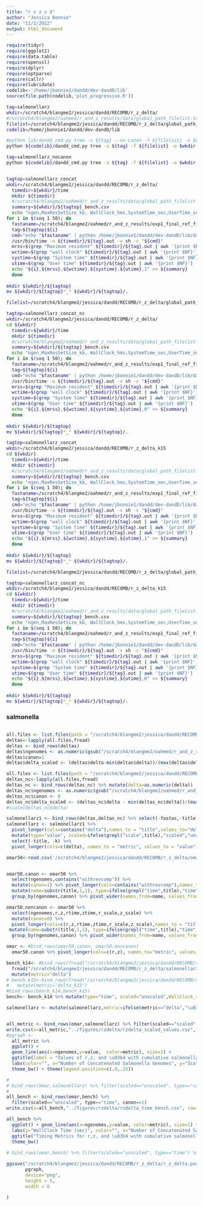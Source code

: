 ```yaml
---
title: "r v z v d"
author: "Jessica Bonnie"
date: "11/2/2022"
output: html_document
---
```


```r

require(tidyr)
require(ggplot2)
require(data.table)
require(openssl)
require(dplyr)
require(optparse)
require(callr)
require(lubridate)
codelib<-'/home/jbonnie1/dandd/dev-dandD/lib'
source(file.path(codelib,'plot_progressive.R'))

```

```bash
tag=salmonellarz
wkdir=/scratch4/blangme2/jessica/dandd/RECOMB/r_z_delta/
#/scratch4/blangme2/oahmed/r_and_z_results/data/global_path_filelist.txt
filelist=/scratch4/blangme2/jessica/dandd/RECOMB/r_z_delta/global_path_filelist.txt
codelib=/home/jbonnie1/dandd/dev-dandD/lib

#python lib/dandd_cmd.py tree -s ${tag} --no-canon -f ${filelist} -o $wkdir
python ${codelib}/dandd_cmd.py tree -s ${tag} -f ${filelist} -o $wkdir --exact

tag=salmonellarz_nocanon
python ${codelib}/dandd_cmd.py tree -s ${tag} -f ${filelist} -o $wkdir --exact --nocanon



```


```bash
tagtop=salmonellarz_concat
wkdir=/scratch4/blangme2/jessica/dandd/RECOMB/r_z_delta/
  timedir=${wkdir}/time
  mkdir ${timedir}
  #/scratch4/blangme2/oahmed/r_and_z_results/data/global_path_filelist.txt
  summary=${wkdir}/${tagtop}_bench.csv
  echo "ngen,MaxResSetSize_kb, WallClock_hms,SystemTime_sec,UserTime_sec, canon" > ${summary}
for i in $(seq 1 50); do
  fastaname=/scratch4/blangme2/oahmed/r_and_z_results/exp1_final_ref_files/ref_with_${i}_genomes_forward_only.fna
  tag=${tagtop}${i}
  cmd="echo "$fastaname" | python /home/jbonnie1/dandd/dev-dandD/lib/dandd_cmd.py --fast tree -s "${tag}" --exact -k 14 -f /dev/stdin -e 1 -o "${wkdir}
  /usr/bin/time -o ${timedir}/${tag}.out -v sh -c "${cmd}"
  mrss=$(grep "Maximum resident" ${timedir}/${tag}.out | awk '{print $NF}')
  wctime=$(grep "wall clock" ${timedir}/${tag}.out | awk '{print $NF}')
  systime=$(grep "System time" ${timedir}/${tag}.out | awk '{print $NF}')
  utime=$(grep "User time" ${timedir}/${tag}.out | awk '{print $NF}')
  echo "${i},${mrss},${wctime},${systime},${utime},1" >> ${summary}
  done
  
mkdir ${wkdir}/${tagtop}
mv ${wkdir}/${tagtop}*_* ${wkdir}/${tagtop}/.

filelist=/scratch4/blangme2/jessica/dandd/RECOMB/r_z_delta/global_path_filelist.txt

```



```bash
tagtop=salmonellarz_concat_nc
wkdir=/scratch4/blangme2/jessica/dandd/RECOMB/r_z_delta/
cd ${wkdir}
  timedir=${wkdir}/time
  mkdir ${timedir}
  #/scratch4/blangme2/oahmed/r_and_z_results/data/global_path_filelist.txt
  summary=${wkdir}/${tagtop}_bench.csv
  echo "ngen,MaxResSetSize_kb, WallClock_hms,SystemTime_sec,UserTime_sec, canon" > ${summary}
for i in $(seq 1 50); do
  fastaname=/scratch4/blangme2/oahmed/r_and_z_results/exp1_final_ref_files/ref_with_${i}_genomes_forward_only.fna
  tag=${tagtop}${i}
  cmd="echo "$fastaname" | python /home/jbonnie1/dandd/dev-dandD/lib/dandd_cmd.py --fast tree -s "${tag}" --no-canon --exact -k 14 -f /dev/stdin -e 1 -o "${wkdir}
  /usr/bin/time -o ${timedir}/${tag}.out -v sh -c "${cmd}"
  mrss=$(grep "Maximum resident" ${timedir}/${tag}.out | awk '{print $NF}')
  wctime=$(grep "wall clock" ${timedir}/${tag}.out | awk '{print $NF}')
  systime=$(grep "System time" ${timedir}/${tag}.out | awk '{print $NF}')
  utime=$(grep "User time" ${timedir}/${tag}.out | awk '{print $NF}')
  echo "${i},${mrss},${wctime},${systime},${utime},0" >> ${summary}
  done
  
mkdir ${wkdir}/${tagtop}
mv ${wkdir}/${tagtop}*_* ${wkdir}/${tagtop}/.

```



```bash
tagtop=salmonellarz_concat
wkdir=/scratch4/blangme2/jessica/dandd/RECOMB/r_z_delta_k15
cd ${wkdir}
  timedir=${wkdir}/time
  mkdir ${timedir}
  #/scratch4/blangme2/oahmed/r_and_z_results/data/global_path_filelist.txt
  summary=${wkdir}/${tagtop}_bench.csv
  echo "ngen,MaxResSetSize_kb, WallClock_hms,SystemTime_sec,UserTime_sec, canon" > ${summary}
for i in $(seq 1 50); do
  fastaname=/scratch4/blangme2/oahmed/r_and_z_results/exp1_final_ref_files/ref_with_${i}_genomes_forward_only.fna
  tag=${tagtop}${i}
  cmd="echo "$fastaname" | python /home/jbonnie1/dandd/dev-dandD/lib/dandd_cmd.py tree -s "${tag}" --exact -k 15 -f /dev/stdin -e 1 -o "${wkdir}
  /usr/bin/time -o ${timedir}/${tag}.out -v sh -c "${cmd}"
  mrss=$(grep "Maximum resident" ${timedir}/${tag}.out | awk '{print $NF}')
  wctime=$(grep "wall clock" ${timedir}/${tag}.out | awk '{print $NF}')
  systime=$(grep "System time" ${timedir}/${tag}.out | awk '{print $NF}')
  utime=$(grep "User time" ${timedir}/${tag}.out | awk '{print $NF}')
  echo "${i},${mrss},${wctime},${systime},${utime},1" >> ${summary}
  done
  
mkdir ${wkdir}/${tagtop}
mv ${wkdir}/${tagtop}*_* ${wkdir}/${tagtop}/.

filelist=/scratch4/blangme2/jessica/dandd/RECOMB/r_z_delta/global_path_filelist.txt

```



```bash
tagtop=salmonellarz_concat_nc
wkdir=/scratch4/blangme2/jessica/dandd/RECOMB/r_z_delta_k15
cd ${wkdir}
  timedir=${wkdir}/time
  mkdir ${timedir}
  #/scratch4/blangme2/oahmed/r_and_z_results/data/global_path_filelist.txt
  summary=${wkdir}/${tagtop}_bench.csv
  echo "ngen,MaxResSetSize_kb, WallClock_hms,SystemTime_sec,UserTime_sec, canon" > ${summary}
for i in $(seq 1 50); do
  fastaname=/scratch4/blangme2/oahmed/r_and_z_results/exp1_final_ref_files/ref_with_${i}_genomes_forward_only.fna
  tag=${tagtop}${i}
  cmd="echo "$fastaname" | python /home/jbonnie1/dandd/dev-dandD/lib/dandd_cmd.py tree -s "${tag}" --no-canon --exact -k 15 -f /dev/stdin -e 1 -o "${wkdir}
  /usr/bin/time -o ${timedir}/${tag}.out -v sh -c "${cmd}"
  mrss=$(grep "Maximum resident" ${timedir}/${tag}.out | awk '{print $NF}')
  wctime=$(grep "wall clock" ${timedir}/${tag}.out | awk '{print $NF}')
  systime=$(grep "System time" ${timedir}/${tag}.out | awk '{print $NF}')
  utime=$(grep "User time" ${timedir}/${tag}.out | awk '{print $NF}')
  echo "${i},${mrss},${wctime},${systime},${utime},0" >> ${summary}
  done
  
mkdir ${wkdir}/${tagtop}
mv ${wkdir}/${tagtop}*_* ${wkdir}/${tagtop}/.

```

### salmonella

```bash

```

```r

all.files <- list.files(path = "/scratch4/blangme2/jessica/dandd/RECOMB/r_z_delta/salmonellarz_concat/",pattern = "deltas.csv", full.names=TRUE)
deltas<-lapply(all.files,fread)
deltas <- bind_rows(deltas)
deltas$ngenomes <- as.numeric(gsub("/scratch4/blangme2/oahmed/r_and_z_results/exp1_final_ref_files/ref_with_|_genomes_forward_only.fna","",deltas$fastas))
deltas$canon=1
deltas$delta_scaled <- (deltas$delta-min(deltas$delta))/(max(deltas$delta) - min(deltas$delta))#scale(deltas$delta)

all.files <- list.files(path = "/scratch4/blangme2/jessica/dandd/RECOMB/r_z_delta/salmonellarz_concat_nc/",pattern = "deltas.csv", full.names=TRUE)
deltas_nc<-lapply(all.files,fread)
deltas_nc <- bind_rows(deltas_nc) %>% mutate(delta=as.numeric(delta))
deltas_nc$ngenomes <- as.numeric(gsub("/scratch4/blangme2/oahmed/r_and_z_results/exp1_final_ref_files/ref_with_|_genomes_forward_only.fna","",deltas_nc$fastas))
deltas_nc$canon <- 0
deltas_nc$delta_scaled <- (deltas_nc$delta - min(deltas_nc$delta))/(max(deltas_nc$delta)  - min(deltas_nc$delta))
#scale(deltas_nc$delta)

salmonellarz1 <- bind_rows(deltas,deltas_nc) %>% select(-fastas,-title, -ngen) 
salmonellarz <- salmonellarz1 %>%
  pivot_longer(cols=contains("delta"),names_to = "title",values_to="delta") %>%
  mutate(type="value", scaled=ifelse(grepl("scale",title),"scaled","unscaled")) %>%
  select(-title, -k) %>%
  pivot_longer(cols=c(delta), names_to = "metric", values_to = "value")

omar50<-read.csv('/scratch4/blangme2/jessica/dandd/RECOMB/r_z_delta/omar_output.csv') %>% rename(ngenomes=numgenomes) %>%  mutate(across(c(starts_with("z"),starts_with("r"),-contains("time")), ~(.x-min(.x))/(max(.x)-min(.x)), .names = "{.col}_scale")) %>% mutate(across(contains("scale"),as.numeric))


omar50.canon <- omar50 %>%
  select(ngenomes,contains("withrevcomp")) %>%
  mutate(canon=1) %>% pivot_longer(cols=contains("withrevcomp"),names_to = "title",values_to="x") %>%
  mutate(name=substr(title,1,1), type=ifelse(grepl("time",title),"time","value"), scaled=ifelse(grepl("scale",title),"scaled","unscaled")) %>% select(-title) %>% ungroup() %>%
  group_by(ngenomes,canon) %>% pivot_wider(names_from=name, values_from = x)

omar50.noncanon <- omar50 %>%
  select(ngenomes,r,z,rtime,ztime,r_scale,z_scale) %>%
  mutate(canon=0) %>%
  pivot_longer(cols=c(r,z,rtime,ztime,r_scale,z_scale),names_to = "title",values_to="x") %>%
 mutate(name=substr(title,1,1), type=ifelse(grepl("time",title),"time","value"), scaled=ifelse(grepl("scale",title),"scaled","unscaled")) %>% select(-title) %>% ungroup() %>%
  group_by(ngenomes,canon) %>% pivot_wider(names_from=name, values_from = x)

omar <- #bind_rows(omar50.canon, omar50.noncanon) 
  omar50.canon %>% pivot_longer(cols=c(r,z), names_to="metric", values_to="value")

bench_k14<- #bind_rows(fread("/scratch4/blangme2/jessica/dandd/RECOMB/r_z_delta/salmonellarz_concat_bench.csv"),fread("/scratch4/blangme2/jessica/dandd/RECOMB/r_z_delta/salmonellarz_concat_nc_bench.csv")) %>%
  fread("/scratch4/blangme2/jessica/dandd/RECOMB/r_z_delta/salmonellarz_concat_bench.csv") %>%
  mutate(metric="delta")
# bench_k15<-bind_rows(fread("/scratch4/blangme2/jessica/dandd/RECOMB/r_z_delta_k15/salmonellarz_concat_bench.csv"),fread("/scratch4/blangme2/jessica/dandd/RECOMB/r_z_delta_k15/salmonellarz_concat_nc_bench.csv")) %>%
#   mutate(metric="delta_k15")
#bind_rows(bench_k14,bench_k15)
bench<- bench_k14 %>% mutate(type="time", scaled="unscaled",WallClock_sec=as.numeric(ms(WallClock_hms))) %>% select(ngenomes=ngen,type,canon,metric,value=UserTime_sec, scaled, WallClock_sec)

salmonellarz <- mutate(salmonellarz,metric=ifelse(metric=="delta","\u03b4",metric))


all_metric <- bind_rows(omar,salmonellarz) %>% filter(scaled=="scaled", type=="value", canon==1)
write.csv(x=all_metric,"../figures/rzdelta/rzdelta_scaled_values.csv", row.names = FALSE)
#pgraph <- 
  all_metric %>%
  ggplot() + 
  geom_line(aes(x=ngenomes,y=value,  color=metric), size=1) +
  ggtitle(label = "Values of r,z, and \u03b4 with cumulative salmonella genomes") +
  labs(color="", x="Number of Concatenated Salmonella Genomes", y="Scaled Metric Value") +
  theme_bw() + theme(legend.position=c(.9,.25))

# 
# bind_rows(omar,salmonellarz) %>% filter(scaled=="unscaled", type=="value") %>% ggplot() + geom_line(aes(x=ngenomes,y=value, color=metric)) + facet_wrap(~canon)
# 
all_bench <- bind_rows(omar,bench) %>% 
  filter(scaled=="unscaled", type=="time", canon==1) 
write.csv(x=all_bench,"../figures/rzdelta/rzdelta_time_bench.csv", row.names = FALSE)

all_bench %>% 
  ggplot() + geom_line(aes(x=ngenomes,y=value, color=metric), size=1) + 
  labs(y="WallClock Time (sec)", color="", x="Number of Concatenated Salmonella Genomes") +
  ggtitle("Timing Metrics for r,z, and \u03b4 with cumulative salmonella genomes") +
  theme_bw()
  
# bind_rows(omar,bench) %>% filter(scaled=="unscaled", type=="time") %>% ggplot() + geom_line(aes(x=ngenomes,y=value, color=metric)) + ylab("UserTime_sec") + facet_wrap(~canon)

ggsave("/scratch4/blangme2/jessica/dandd/RECOMB/r_z_delta/r_z_delta.png",
       pgraph,
       device="png",
       height = 5,
       width = 8
  
)

```
